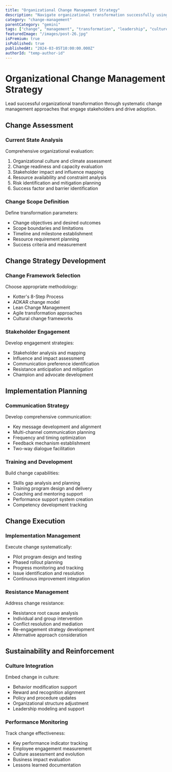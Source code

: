 ```yaml
---
title: "Organizational Change Management Strategy"
description: "Navigate organizational transformation successfully using systematic change management frameworks and communication strategies"
category: "change-management"
parentCategory: "gemini"
tags: ["change", "management", "transformation", "leadership", "culture"]
featuredImage: "/images/post-26.jpg"
isPremium: true
isPublished: true
publishedAt: "2024-03-05T10:00:00.000Z"
authorId: "temp-author-id"
---
```


# Organizational Change Management Strategy

Lead successful organizational transformation through systematic change management approaches that engage stakeholders and drive adoption.

## Change Assessment

### Current State Analysis

Comprehensive organizational evaluation:

1. Organizational culture and climate assessment
2. Change readiness and capacity evaluation
3. Stakeholder impact and influence mapping
4. Resource availability and constraint analysis
5. Risk identification and mitigation planning
6. Success factor and barrier identification

### Change Scope Definition

Define transformation parameters:

- Change objectives and desired outcomes
- Scope boundaries and limitations
- Timeline and milestone establishment
- Resource requirement planning
- Success criteria and measurement

## Change Strategy Development

### Change Framework Selection

Choose appropriate methodology:

- Kotter's 8-Step Process
- ADKAR change model
- Lean Change Management
- Agile transformation approaches
- Cultural change frameworks

### Stakeholder Engagement

Develop engagement strategies:

- Stakeholder analysis and mapping
- Influence and impact assessment
- Communication preference identification
- Resistance anticipation and mitigation
- Champion and advocate development

## Implementation Planning

### Communication Strategy

Develop comprehensive communication:

- Key message development and alignment
- Multi-channel communication planning
- Frequency and timing optimization
- Feedback mechanism establishment
- Two-way dialogue facilitation

### Training and Development

Build change capabilities:

- Skills gap analysis and planning
- Training program design and delivery
- Coaching and mentoring support
- Performance support system creation
- Competency development tracking

## Change Execution

### Implementation Management

Execute change systematically:

- Pilot program design and testing
- Phased rollout planning
- Progress monitoring and tracking
- Issue identification and resolution
- Continuous improvement integration

### Resistance Management

Address change resistance:

- Resistance root cause analysis
- Individual and group intervention
- Conflict resolution and mediation
- Re-engagement strategy development
- Alternative approach consideration

## Sustainability and Reinforcement

### Culture Integration

Embed change in culture:

- Behavior modification support
- Reward and recognition alignment
- Policy and procedure updates
- Organizational structure adjustment
- Leadership modeling and support

### Performance Monitoring

Track change effectiveness:

- Key performance indicator tracking
- Employee engagement measurement
- Culture assessment and evolution
- Business impact evaluation
- Lessons learned documentation
